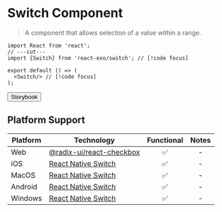 
# Switch Component

> A component that allows selection of a value within a range.

<Switch/>

```tsx twoslash
import React from 'react';
// ---cut---
import {Switch} from 'react-exo/switch'; // [!code focus]

export default () => (
  <Switch/> // [!code focus]
);
```

<Button href="https://exo.fig.run/?path=/docs/primitives-switch">Storybook</Button>

## Platform Support

| Platform | Technology | Functional | Notes |
| -------- | ---------- | :--------: | :---: |
| Web | [@radix-ui/react-checkbox](https://www.radix-ui.com/primitives/docs/components/switch) | ✅ | - |
| iOS | [React Native Switch](https://reactnative.dev/docs/switch) | ✅ | - |
| MacOS | [React Native Switch](https://reactnative.dev/docs/switch) | ✅ | - |
| Android | [React Native Switch](https://reactnative.dev/docs/switch) | ✅ | - |
| Windows | [React Native Switch](https://reactnative.dev/docs/switch) | ✅ | - |

